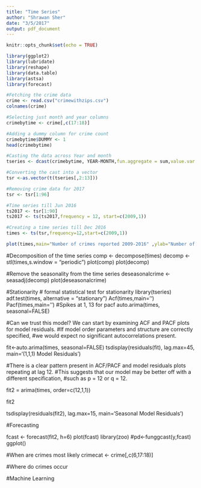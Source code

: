 ```yaml
---
title: "Time Series"
author: "Shrawan Sher"
date: "3/5/2017"
output: pdf_document
---
```


```r
knitr::opts_chunk$set(echo = TRUE)
```
```r
library(ggplot2)
library(lubridate)
library(reshape) 
library(data.table)
library(astsa)
library(forecast)

#Fetching the crime data 
crime <- read.csv("crimewithzips.csv")
colnames(crime)

#Selecting just month and year columns
crimebytime <- crime[,c(17:18)]

#Adding a dummy column for crime count
crimebytime$DUMMY <- 1
head(crimebytime)
```


```r
#Casting the data across Year and month 
tseries <- dcast(crimebytime, YEAR~MONTH,fun.aggregate = sum,value.var = "DUMMY")

#Converting the cast into a vector
tsr <-as.vector(t(tseries[,2:13]))

#Removing crime data for 2017
tsr <- tsr[1:96]

#Time series till Jun 2016
ts2017 <- tsr[1:90]
ts2017 <- ts(ts2017,frequency = 12, start=c(2009,1))

#Creating a time series till Dec 2016
times <- ts(tsr,frequency=12,start=c(2009,1))

plot(times,main="Number of crimes reported 2009-2016" ,ylab="Number of Crimes",xlab="Month-Year")
```




#Decomposition of the time series
comp <- decompose(times)
decomp <- stl(times,s.window = "periodic")
plot(comp)
plot(decomp)

#Remove the seasonality from the time series
deseasonalcrime <- seasadj(decomp)
plot(deseasonalcrime)


#Stationarity
# formal statistical test for stationarity
library(tseries)
adf.test(times, alternative = "stationary")
Acf(times,main='')
Pacf(times,main='')
#Spikes at 1, 13 for pacf 
auto.arima(times, seasonal=FALSE)


#Can we trust this model? We can start by examining ACF and PACF plots for model residuals. 
#If model order parameters and structure are correctly specified, 
#we would expect no significant autocorrelations present. 

fit<-auto.arima(times, seasonal=FALSE)
tsdisplay(residuals(fit), lag.max=45, main='(1,1,1) Model Residuals')

#There is a clear pattern present in ACF/PACF and model residuals plots repeating at lag 12. 
#This suggests that our model may be better off with a different specification, 
#such as p = 12 or q = 12. 

fit2 = arima(times, order=c(12,1,1))

fit2

tsdisplay(residuals(fit2), lag.max=15, main='Seasonal Model Residuals')


#Forecasting

fcast <- forecast(fit2, h=6)
plot(fcast)
library(zoo)
#pd<-funggcast(y,fcast)
ggplot()

#When are crimes most likely
crimecat <- crime[,c(6,17:18)]



#Where do crimes occur


#Machine Learning
